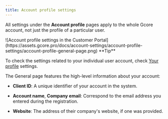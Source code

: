 ---
title: Account profile settings
---

All settings under the **Account profile** pages apply to the whole Gcore account, not just the profile of a particular user. 


<Frame>![Account profile settings in the Customer Portal](https://assets.gcore.pro/docs/account-settings/account-profile-settings/account-profile-general-page.png)</Frame>

 <Tip>
**Tip**

To check the settings related to your individual user account, check [Your profile](/account-settings/your-profile-settings) settings.
</Tip>

The General page features the high-level information about your account: 

  * **Client ID**: A unique identifier of your account in the system. 

  * **Account name**, **Company email**: Correspond to the email address you entered during the registration. 

  * **Website**: The address of their company's website, if one was provided.